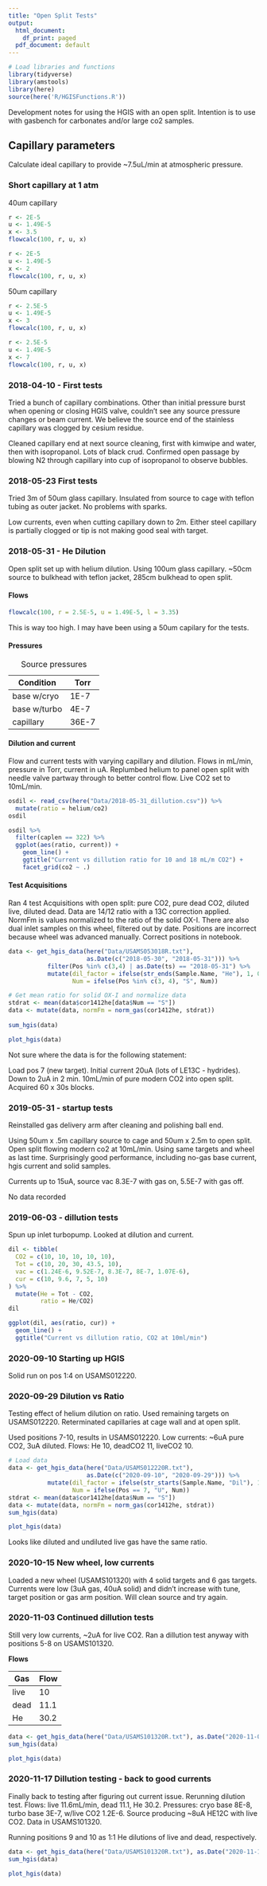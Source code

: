 ```yaml
---
title: "Open Split Tests"
output:
  html_document:
    df_print: paged
  pdf_document: default
---
```



```r
# Load libraries and functions
library(tidyverse)
library(amstools)
library(here)
source(here('R/HGISFunctions.R'))
```

Development notes for using the HGIS with an open split. Intention is to use
with gasbench for carbonates and/or large co2 samples.

## Capillary parameters

Calculate ideal capillary to provide ~7.5uL/min at atmospheric pressure.

### Short capillary at 1 atm

40um capillary

```r
r <- 2E-5
u <- 1.49E-5
x <- 3.5
flowcalc(100, r, u, x)
```
```r
r <- 2E-5
u <- 1.49E-5
x <- 2
flowcalc(100, r, u, x)
```
50um capillary
```r
r <- 2.5E-5
u <- 1.49E-5
x <- 3
flowcalc(100, r, u, x)
```
```r
r <- 2.5E-5
u <- 1.49E-5
x <- 7
flowcalc(100, r, u, x)
```


### 2018-04-10 - First tests

Tried a bunch of capillary combinations. Other than initial pressure burst when
opening or closing HGIS valve, couldn't see any source pressure changes or beam
current. We believe the source end of the stainless capillary was clogged by
cesium residue. 

Cleaned capillary end at next source cleaning, first with kimwipe and water,
then with isopropanol. Lots of black crud. Confirmed open passage by blowing N2
through capillary into cup of isopropanol to observe bubbles.

### 2018-05-23 First tests

Tried 3m of 50um glass capillary. Insulated from source to cage with
teflon tubing as outer jacket. No problems with sparks.

Low currents, even when cutting capillary down to 2m. Either steel
capillary is partially clogged or tip is not making good seal with target.

### 2018-05-31 - He Dilution

Open split set up with helium dilution. Using 100um glass capillary. ~50cm
source to bulkhead with teflon jacket, 285cm bulkhead to open split. 

#### Flows

```r
flowcalc(100, r = 2.5E-5, u = 1.49E-5, l = 3.35)
```

This is way too high. I may have been using a 50um capilary for the tests.

#### Pressures

Table: Source pressures

Condition     Torr  
---------     ---- 
base w/cryo   1E-7  
base w/turbo  4E-7  
capillary     36E-7 


#### Dilution and current

Flow and current tests with varying capillary and dilution. Flows in mL/min,
pressure in Torr, current in uA. Replumbed helium to panel open split with
needle valve partway through to better control flow. Live CO2 set to 10mL/min.

```r
osdil <- read_csv(here("Data/2018-05-31_dillution.csv")) %>% 
  mutate(ratio = helium/co2)
osdil
```

```r
osdil %>% 
  filter(caplen == 322) %>% 
  ggplot(aes(ratio, current)) +
    geom_line() + 
    ggtitle("Current vs dillution ratio for 10 and 18 mL/m CO2") +
    facet_grid(co2 ~ .)
```


#### Test Acquisitions

Ran 4 test Acquisitions with open split: pure CO2, pure dead CO2, diluted
live, diluted dead. Data are 14/12 ratio with a 13C correction applied. NormFm is values normalized to the ratio of the solid OX-I. There are also dual inlet samples on this wheel, filtered out by date. Positions are incorrect because wheel was advanced manually. Correct positions in notebook.

```r
data <- get_hgis_data(here("Data/USAMS053018R.txt"), 
                      as.Date(c("2018-05-30", "2018-05-31"))) %>% 
           filter(Pos %in% c(3,4) | as.Date(ts) == "2018-05-31") %>% 
           mutate(dil_factor = ifelse(str_ends(Sample.Name, "He"), 1, 0),
                  Num = ifelse(Pos %in% c(3, 4), "S", Num))

# Get mean ratio for solid OX-I and normalize data
stdrat <- mean(data$cor1412he[data$Num == "S"])
data <- mutate(data, normFm = norm_gas(cor1412he, stdrat))
                  
sum_hgis(data)
```


```r
plot_hgis(data)
```

Not sure where the data is for the following statement:

Load pos 7 (new target). Initial current 20uA (lots of LE13C - hydrides).
Down to 2uA in 2 min. 10mL/min of pure modern CO2 into open split.
Acquired 60 x 30s blocks.


### 2019-05-31 - startup tests

Reinstalled gas delivery arm after cleaning and polishing ball end.

Using 50um x .5m capillary source to cage and 50um x 2.5m to open split. Open split flowing modern co2 at 10mL/min. Using same targets and wheel as last time. Surprisingly good performance, including no-gas base current, hgis current and solid samples.

Currents up to 15uA, source vac 8.3E-7 with gas on, 5.5E-7 with gas off.

No data recorded

### 2019-06-03 - dillution tests

Spun up inlet turbopump. Looked at dilution and current.

```r
dil <- tibble(
  CO2 = c(10, 10, 10, 10, 10),
  Tot = c(10, 20, 30, 43.5, 10),
  vac = c(1.24E-6, 9.52E-7, 8.3E-7, 8E-7, 1.07E-6),
  cur = c(10, 9.6, 7, 5, 10)
) %>% 
  mutate(He = Tot - CO2,
         ratio = He/CO2)
dil
```
```r
ggplot(dil, aes(ratio, cur)) +
  geom_line() +
  ggtitle("Current vs dillution ratio, CO2 at 10ml/min")
```


### 2020-09-10 Starting up HGIS

Solid run on pos 1:4 on USAMS012220.


### 2020-09-29 Dilution vs Ratio

Testing effect of helium dilution on ratio. Used remaining targets on USAMS012220. Reterminated capillaries at cage wall and at open split.

Used positions 7-10, results in USAMS012220. Low currents: ~6uA pure CO2, 3uA diluted. Flows: He 10, deadCO2 11, liveCO2 10.

```r
# Load data
data <- get_hgis_data(here("Data/USAMS012220R.txt"), 
                      as.Date(c("2020-09-10", "2020-09-29"))) %>% 
           mutate(dil_factor = ifelse(str_starts(Sample.Name, "Dil"), 1, 0), 
                  Num = ifelse(Pos == 7, "U", Num))
stdrat <- mean(data$cor1412he[data$Num == "S"])
data <- mutate(data, normFm = norm_gas(cor1412he, stdrat))
sum_hgis(data)
```


```r
plot_hgis(data)
```

Looks like diluted and undiluted live gas have the same ratio.

### 2020-10-15 New wheel, low currents

Loaded a new wheel (USAMS101320) with 4 solid targets and 6 gas targets. Currents were low (3uA gas, 40uA solid) and didn't increase with tune, target position or gas arm position. Will clean source and try again.


### 2020-11-03 Continued dillution tests

Still very low currents, ~2uA for live CO2. Ran a dillution test anyway with positions 5-8 on USAMS101320. 

**Flows**

Gas   Flow
---   ----
live  10
dead  11.1
He    30.2

```r
data <- get_hgis_data(here("Data/USAMS101320R.txt"), as.Date("2020-11-03"))
sum_hgis(data)
```


```r
plot_hgis(data)
```

### 2020-11-17 Dillution testing - back to good currents

Finally back to testing after figuring out current issue. Rerunning dilution test. Flows: live 11.6mL/min, dead 11.1, He 30.2. Pressures: cryo base 8E-8, turbo base 3E-7, w/live CO2 1.2E-6. Source producing ~8uA HE12C with live CO2. Data in USAMS101320.

Running positions 9 and 10 as 1:1 He dilutions of live and dead, respectively.

```r
data <- get_hgis_data(here("Data/USAMS101320R.txt"), as.Date("2020-11-17"))
sum_hgis(data)
```


```r
plot_hgis(data)
```
